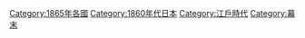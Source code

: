 {{Portal|日本}}
{{Year category}}
{{Year by category
|m=1
|c=8
|d=6
|y=5
|cat=日本
|sortkey=Japan
|parent=19世纪各年日本
|subcat=1865年各國
}}
{{Commons category|1865 in Japan}}


[[Category:1865年各國|Category:1865年各國]]
[[Category:1860年代日本|Category:1860年代日本]]
[[Category:江戶時代|Category:江戶時代]]
[[Category:幕末|Category:幕末]]